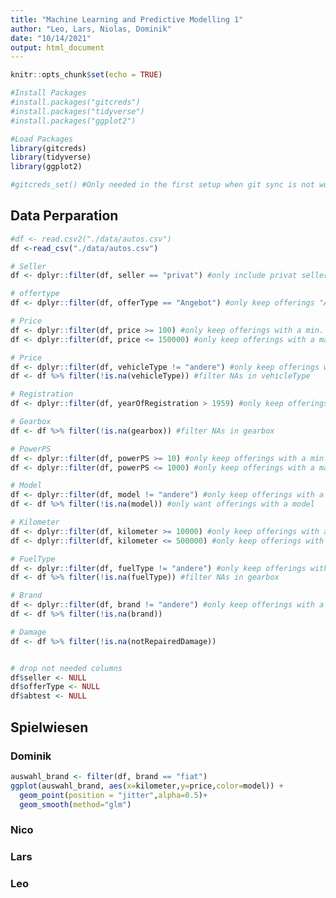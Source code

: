 ```yaml
---
title: "Machine Learning and Predictive Modelling 1"
author: "Leo, Lars, Niolas, Dominik"
date: "10/14/2021"
output: html_document
---
```


```r
knitr::opts_chunk$set(echo = TRUE)

#Install Packages
#install.packages("gitcreds")
#install.packages("tidyverse")
#install.packages("ggplot2")

#Load Packages
library(gitcreds)
library(tidyverse)
library(ggplot2)

#gitcreds_set() #Only needed in the first setup when git sync is not working with password only
```

## Data Perparation

```r
#df <- read.csv2("./data/autos.csv")
df <-read_csv("./data/autos.csv")
```

```r
# Seller
df <- dplyr::filter(df, seller == "privat") #only include privat sellers

# offertype
df <- dplyr::filter(df, offerType == "Angebot") #only keep offerings "Angebote"

# Price
df <- dplyr::filter(df, price >= 100) #only keep offerings with a min. price of 100 euro
df <- dplyr::filter(df, price <= 150000) #only keep offerings with a max price of 150k

# Price
df <- dplyr::filter(df, vehicleType != "andere") #only keep offerings with a specific type
df <- df %>% filter(!is.na(vehicleType)) #filter NAs in vehicleType

# Registration
df <- dplyr::filter(df, yearOfRegistration > 1959) #only keep offerings registrated after 1959

# Gearbox
df <- df %>% filter(!is.na(gearbox)) #filter NAs in gearbox

# PowerPS
df <- dplyr::filter(df, powerPS >= 10) #only keep offerings with a min. PS of 10
df <- dplyr::filter(df, powerPS <= 1000) #only keep offerings with a max PS of 1000

# Model
df <- dplyr::filter(df, model != "andere") #only keep offerings with a specific model
df <- df %>% filter(!is.na(model)) #only want offerings with a model

# Kilometer
df <- dplyr::filter(df, kilometer >= 10000) #only keep offerings with a min. 10k kilommeter (only want used cars)
df <- dplyr::filter(df, kilometer <= 500000) #only keep offerings with a max 500k kilometer

# FuelType
df <- dplyr::filter(df, fuelType != "andere") #only keep offerings with a specific fuel type
df <- df %>% filter(!is.na(fuelType)) #filter NAs in gearbox

# Brand
df <- dplyr::filter(df, brand != "andere") #only keep offerings with a specific brand
df <- df %>% filter(!is.na(brand))

# Damage
df <- df %>% filter(!is.na(notRepairedDamage))


# drop not needed columns
df$seller <- NULL
df$offerType <- NULL
df$abtest <- NULL

```


## Spielwiesen

### Dominik
```r
auswahl_brand <- filter(df, brand == "fiat")
ggplot(auswahl_brand, aes(x=kilometer,y=price,color=model)) +
  geom_point(position = "jitter",alpha=0.5)+
  geom_smooth(method="glm")
```
### Nico

### Lars

### Leo